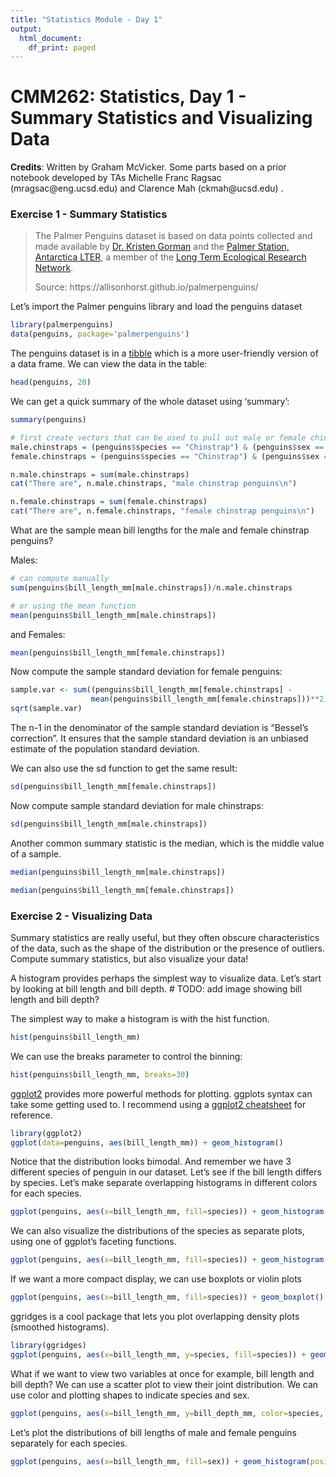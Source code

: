 ```yaml
---
title: "Statistics Module - Day 1"
output:
  html_document:
    df_print: paged
---
```


# CMM262: Statistics, Day 1 - Summary Statistics and Visualizing Data

**Credits**: Written by Graham McVicker. Some parts based on a prior notebook developed by TAs Michelle Franc Ragsac (mragsac@eng.ucsd.edu) and Clarence Mah (ckmah@ucsd.edu) .


### Exercise 1 - Summary Statistics


> The Palmer Penguins dataset is based on data points collected and made available by [Dr. Kristen Gorman](https://www.uaf.edu/cfos/people/faculty/detail/kristen-gorman.php) and the [Palmer Station, Antarctica LTER](https://pal.lternet.edu/), a member of the [Long Term Ecological Research Network](https://lternet.edu/).
>
> Source: https://allisonhorst.github.io/palmerpenguins/


Let's import the Palmer penguins library and load the penguins dataset
```r
library(palmerpenguins)
data(penguins, package='palmerpenguins')
```

The penguins dataset is in a [tibble](https://www.rstudio.com/blog/tibble-1-0-0/) which is a more user-friendly version of a data frame. We can view the data in the table:
```r
head(penguins, 20)
```


We can get a quick summary of the whole dataset using 'summary':

```r
summary(penguins)
```


```r
# first create vectors that can be used to pull out male or female chinstrap penguins
male.chinstraps = (penguins$species == "Chinstrap") & (penguins$sex == "male")
female.chinstraps = (penguins$species == "Chinstrap") & (penguins$sex == "female")
```

```r
n.male.chinstraps = sum(male.chinstraps)
cat("There are", n.male.chinstraps, "male chinstrap penguins\n")
```

```r
n.female.chinstraps = sum(female.chinstraps)
cat("There are", n.female.chinstraps, "female chinstrap penguins\n")
```

What are the sample mean bill lengths for the male and female chinstrap penguins?

Males: 
```r
# can compute manually
sum(penguins$bill_length_mm[male.chinstraps])/n.male.chinstraps

# or using the mean function
mean(penguins$bill_length_mm[male.chinstraps])
```

and Females:
```r
mean(penguins$bill_length_mm[female.chinstraps])
```

Now compute the sample standard deviation for female penguins:
```r
sample.var <- sum((penguins$bill_length_mm[female.chinstraps] -
                  mean(penguins$bill_length_mm[female.chinstraps]))**2)/(n.female.chinstraps-1)
sqrt(sample.var)
```

The n-1 in the denominator of the sample standard deviation is "Bessel's correction". It ensures that the sample standard deviation is an unbiased estimate of the population standard deviation.

We can also use the sd function to get the same result:
```r
sd(penguins$bill_length_mm[female.chinstraps])
```

Now compute sample standard deviation for male chinstraps:
```r
sd(penguins$bill_length_mm[male.chinstraps])
```

Another common summary statistic is the median, which is the middle value of a sample.
```r
median(penguins$bill_length_mm[male.chinstraps])
```

```r
median(penguins$bill_length_mm[female.chinstraps])
```




### Exercise 2 - Visualizing Data

Summary statistics are really useful, but they often obscure characteristics of the data, such as the shape of the distribution or the presence of outliers.  Compute summary statistics, but also visualize your data! 

A histogram provides perhaps the simplest way to visualize data. Let's start by looking at bill length and bill depth. 
# TODO: add image showing bill length and bill depth?

The simplest way to make a histogram is with the hist function. 
```r
hist(penguins$bill_length_mm)
```

We can use the breaks parameter to control the binning:
```r
hist(penguins$bill_length_mm, breaks=30)
```

[ggplot2](https://ggplot2.tidyverse.org/index.html) provides more powerful methods for plotting. ggplots syntax can take some getting used to. I recommend using a [ggplot2 cheatsheet](https://www.maths.usyd.edu.au/u/UG/SM/STAT3022/r/current/Misc/data-visualization-2.1.pdf) for reference.


```r
library(ggplot2)
ggplot(data=penguins, aes(bill_length_mm)) + geom_histogram()
```


Notice that the distribution looks bimodal. And remember we have 3 different species of penguin in our dataset. Let's see if the bill length differs by species. Let's make separate overlapping histograms in different colors for each species.

```r
ggplot(penguins, aes(x=bill_length_mm, fill=species)) + geom_histogram(position="identity", alpha=0.6, binwidth=2)
```

We can also visualize the distributions of the species as separate plots, using one of ggplot's faceting functions.

```r
ggplot(penguins, aes(x=bill_length_mm, fill=species)) + geom_histogram(binwidth=2) + facet_wrap(.~species)
```

If we want a more compact display, we can use boxplots or violin plots


```r
ggplot(penguins, aes(x=bill_length_mm, fill=species)) + geom_boxplot()
```



ggridges is a cool package that lets you plot overlapping density plots (smoothed histograms).

```r
library(ggridges)
ggplot(penguins, aes(x=bill_length_mm, y=species, fill=species)) + geom_density_ridges()
```


What if we want to view two variables at once for example, bill length and bill depth? We can use a scatter plot to view their joint distribution. We can use color and plotting shapes to indicate species and sex. 

```r
ggplot(penguins, aes(x=bill_length_mm, y=bill_depth_mm, color=species, shape=sex)) + geom_point()
```



Let's plot the distributions of bill lengths of male and female penguins separately for each species.

```r
ggplot(penguins, aes(x=bill_length_mm, fill=sex)) + geom_histogram(position="identity", alpha=0.6, binwidth=2) + facet_wrap(.~species)
```









